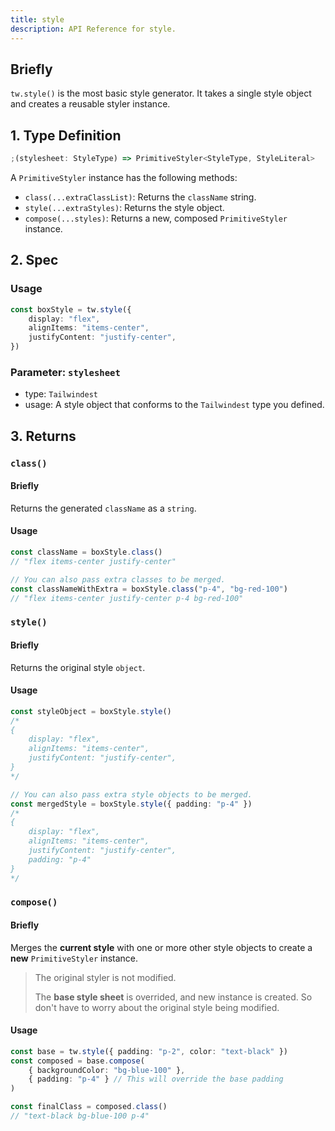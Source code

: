 ```yaml
---
title: style
description: API Reference for style.
---
```


## Briefly

`tw.style()` is the most basic style generator. It takes a single style object and creates a reusable styler instance.

## 1. Type Definition

```ts
;(stylesheet: StyleType) => PrimitiveStyler<StyleType, StyleLiteral>
```

A `PrimitiveStyler` instance has the following methods:

- `class(...extraClassList)`: Returns the `className` string.
- `style(...extraStyles)`: Returns the style object.
- `compose(...styles)`: Returns a new, composed `PrimitiveStyler` instance.

## 2. Spec

### Usage

```ts
const boxStyle = tw.style({
    display: "flex",
    alignItems: "items-center",
    justifyContent: "justify-center",
})
```

### Parameter: `stylesheet`

- type: `Tailwindest`
- usage: A style object that conforms to the `Tailwindest` type you defined.

## 3. Returns

### `class()`

#### Briefly

Returns the generated `className` as a `string`.

#### Usage

```ts
const className = boxStyle.class()
// "flex items-center justify-center"

// You can also pass extra classes to be merged.
const classNameWithExtra = boxStyle.class("p-4", "bg-red-100")
// "flex items-center justify-center p-4 bg-red-100"
```

### `style()`

#### Briefly

Returns the original style `object`.

#### Usage

```ts
const styleObject = boxStyle.style()
/*
{
    display: "flex",
    alignItems: "items-center",
    justifyContent: "justify-center",
}
*/

// You can also pass extra style objects to be merged.
const mergedStyle = boxStyle.style({ padding: "p-4" })
/*
{
    display: "flex",
    alignItems: "items-center",
    justifyContent: "justify-center",
    padding: "p-4"
}
*/
```

### `compose()`

#### Briefly

Merges the **current style** with one or more other style objects to create a **new** `PrimitiveStyler` instance.

> The original styler is not modified.
>
> The **base style sheet** is overrided, and new instance is created. So don't have to worry about the original style being modified.

#### Usage

```ts
const base = tw.style({ padding: "p-2", color: "text-black" })
const composed = base.compose(
    { backgroundColor: "bg-blue-100" },
    { padding: "p-4" } // This will override the base padding
)

const finalClass = composed.class()
// "text-black bg-blue-100 p-4"
```
